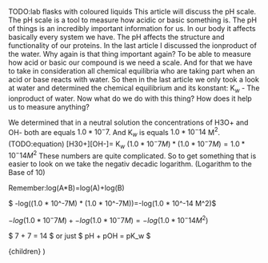 TODO:lab flasks with coloured liquids
This article will discuss the pH scale. The pH scale is a tool to measure how acidic or basic something is. The pH of things is an incredibly important information for us. In our body it affects basically every system we have. The pH affects the structure and functionality of our proteins. 
In the last article I discussed the ionproduct of the water. Why again is that thing important again?
To be able to measure how acid or basic our compound is we need a scale. And for that we have to take in consideration all chemical equilibria who are taking part when an acid or base reacts with water.
So then in the last article we only took a look at water and determined the chemical equilibrium and its konstant: K$_w$ - The ionproduct of water. Now what do we do with this thing? How does it help us to measure anything?

We determined that in a neutral solution the concentrations of H3O+ and OH- both are equals $1.0 * 10^-7$. And K$_w$ is equals $1.0 * 10^-14$ M$^2$. (TODO:equation)
[H30+][OH-]= K$_w$
$(1.0 * 10^-7M) * (1.0 * 10^-7M) = 1.0 * 10^-14 M^2$
These numbers are quite complicated. So to get something that is easier to look on we take the negativ decadic logarithm. (Logarithm to the Base of 10)

Remember:log(A*B)=log(A)+log(B)

$ -log((1.0 * 10^-7M) * (1.0 * 10^-7M))=-log(1.0 * 10^-14 M^2)$

$-log(1.0 * 10^-7M) + -log(1.0 * 10^-7M)=-log(1.0 * 10^-14 M^2)$

$ 7 + 7 = 14 $ or just $ pH + pOH = pK_w $





  <LayoutPostWrapper pageIdx={1} title="Acid & Base chemistry: The pH-scale" date="2022-09-01">
    {children}
  </LayoutPostWrapper>
)